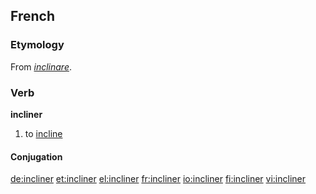 ==French==

===Etymology===
From {{L.|fr}} ''[[inclinare]]''.

===Verb===
'''incliner'''

# to [[incline]]

====Conjugation====
{{fr-conj-er|inclin|avoir}}

[[de:incliner]]
[[et:incliner]]
[[el:incliner]]
[[fr:incliner]]
[[io:incliner]]
[[fi:incliner]]
[[vi:incliner]]